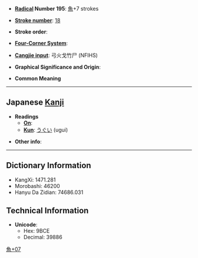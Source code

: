 * '''[[Wiktionary:Chinese radical index| Radical]] Number 195''': [[Wiktionary:Chinese radical index 魚|魚]]+7 strokes

* '''[[Wiktionary:Chinese total strokes index|Stroke number]]''': [[Wiktionary:Chinese total strokes index 18|18]]

* '''Stroke order''': 

* '''[[Wiktionary:Chinese four corner index|Four-Corner System]]''': 

* '''[[Wiktionary:Chinese Cangjie index|Cangjie input]]''': 弓火戈竹尸 (NFIHS)

* '''Graphical Significance and Origin''': 

* '''Common Meaning'''

----

== Japanese [[Kanji]] ==

* '''Readings'''
** '''[[On]]''': 
** '''[[Kun]]''': [[うぐい]] (ugui)

* '''Other info''':  

----

== Dictionary Information ==

* KangXi: 1471.281
* Morobashi: 46200
* Hanyu Da Zidian: 74686.031

== Technical Information ==

* '''Unicode''':
** Hex: 9BCE
** Decimal: 39886

[[Category:Japanese-only CJKV Characters|魚+07]]